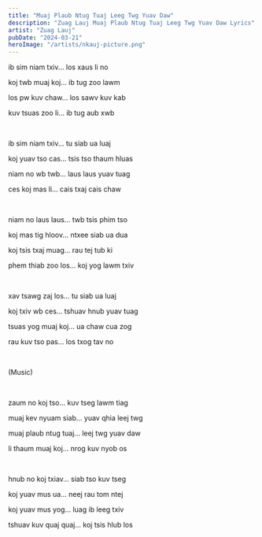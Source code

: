 ```yaml
---
title: "Muaj Plaub Ntug Tuaj Leeg Twg Yuav Daw"
description: "Zuag Lauj Muaj Plaub Ntug Tuaj Leeg Twg Yuav Daw Lyrics"
artist: "Zuag Lauj"
pubDate: "2024-03-21"
heroImage: "/artists/nkauj-picture.png"
---
```


ib sim niam txiv... los xaus li no

koj twb muaj koj... ib tug zoo lawm

los pw kuv chaw... los sawv kuv kab

kuv tsuas zoo li... ib tug aub xwb

<br />

ib sim niam txiv... tu siab ua luaj

koj yuav tso cas... tsis tso thaum hluas

niam no wb twb... laus laus yuav tuag

ces koj mas li... cais txaj cais chaw

<br />

niam no laus laus... twb tsis phim tso

koj mas tig hloov... ntxee siab ua dua

koj tsis txaj muag... rau tej tub ki

phem thiab zoo los... koj yog lawm txiv

<br />

xav tsawg zaj los... tu siab ua luaj

koj txiv wb ces... tshuav hnub yuav tuag

tsuas yog muaj koj... ua chaw cua zog

rau kuv tso pas... los txog tav no

<br />

(Music)

<br />

zaum no koj tso... kuv tseg lawm tiag

muaj kev nyuam siab... yuav qhia leej twg

muaj plaub ntug tuaj... leej twg yuav daw

li thaum muaj koj... nrog kuv nyob os

<br />

hnub no koj txiav... siab tso kuv tseg

koj yuav mus ua... neej rau tom ntej

koj yuav mus yog... luag ib leeg txiv

tshuav kuv quaj quaj... koj tsis hlub los
